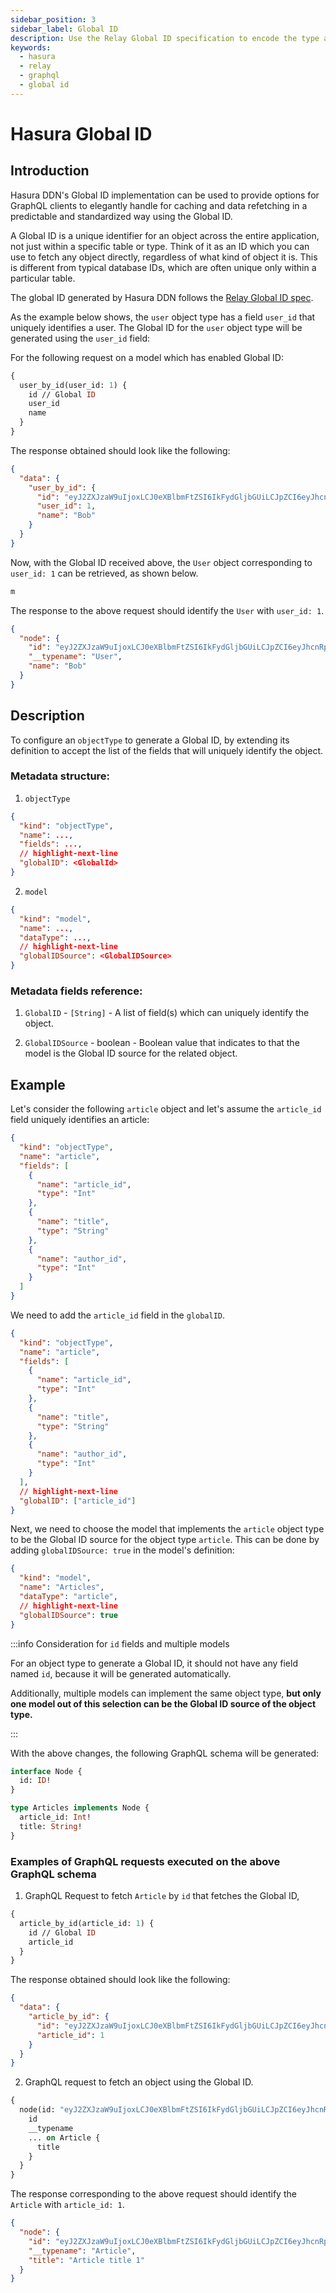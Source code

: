 ```yaml
---
sidebar_position: 3
sidebar_label: Global ID
description: Use the Relay Global ID specification to encode the type and ID of an object in a single string.
keywords:
  - hasura
  - relay
  - graphql
  - global id
---
```


# Hasura Global ID

## Introduction

Hasura DDN's Global ID implementation can be used to provide options for GraphQL clients to elegantly handle for
caching and data refetching in a predictable and standardized way using the Global ID.

A Global ID is a unique identifier for an object across the entire application, not just within a specific table or
type. Think of it as an ID which you can use to fetch any object directly, regardless of what kind of object it is.
This is different from typical database IDs, which are often unique only within a particular table.

The global ID generated by Hasura DDN follows the
[Relay Global ID spec](https://relay.dev/graphql/objectidentification.htm).

As the example below shows, the `user` object type has a field `user_id` that uniquely identifies a user. The Global ID
for the `user` object type will be generated using the `user_id` field:

For the following request on a model which has enabled Global ID:

```graphql
{
  user_by_id(user_id: 1) {
    id // Global ID
    user_id
    name
  }
}
```

The response obtained should look like the following:

```json
{
  "data": {
    "user_by_id": {
      "id": "eyJ2ZXJzaW9uIjoxLCJ0eXBlbmFtZSI6IkFydGljbGUiLCJpZCI6eyJhcnRpY2xlX2lkIjoyfX0=",
      "user_id": 1,
      "name": "Bob"
    }
  }
}
```

Now, with the Global ID received above, the `User` object corresponding to `user_id: 1` can be retrieved, as shown
below.

```graphql
m
```

The response to the above request should identify the `User` with `user_id: 1`.

```json
{
  "node": {
    "id": "eyJ2ZXJzaW9uIjoxLCJ0eXBlbmFtZSI6IkFydGljbGUiLCJpZCI6eyJhcnRpY2xlX2lkIjoyfX0=",
    "__typename": "User",
    "name": "Bob"
  }
}
```

## Description

To configure an `objectType` to generate a Global ID, by extending its definition to accept the list of the fields
that will uniquely identify the object.

### Metadata structure:

1. `objectType`

```json
{
  "kind": "objectType",
  "name": ...,
  "fields": ...,
  // highlight-next-line
  "globalID": <GlobalId>
}
```

2. `model`

```json
{
  "kind": "model",
  "name": ...,
  "dataType": ...,
  // highlight-next-line
  "globalIDSource": <GlobalIDSource>
}
```

### Metadata fields reference:

1. `GlobalID` - `[String]` - A list of field(s) which can uniquely identify the object.

2. `GlobalIDSource` - boolean - Boolean value that indicates to that the model is the Global ID source for the related
   object.

## Example

Let's consider the following `article` object and let's assume the `article_id` field uniquely identifies an article:

```json
{
  "kind": "objectType",
  "name": "article",
  "fields": [
    {
      "name": "article_id",
      "type": "Int"
    },
    {
      "name": "title",
      "type": "String"
    },
    {
      "name": "author_id",
      "type": "Int"
    }
  ]
}
```

We need to add the `article_id` field in the `globalID`.

```json
{
  "kind": "objectType",
  "name": "article",
  "fields": [
    {
      "name": "article_id",
      "type": "Int"
    },
    {
      "name": "title",
      "type": "String"
    },
    {
      "name": "author_id",
      "type": "Int"
    }
  ],
  // highlight-next-line
  "globalID": ["article_id"]
}
```

Next, we need to choose the model that implements the `article` object type to be the Global ID source for the object
type `article`. This can be done by adding `globalIDSource: true` in the model's definition:

```json
{
  "kind": "model",
  "name": "Articles",
  "dataType": "article",
  // highlight-next-line
  "globalIDSource": true
}
```

:::info Consideration for `id` fields and multiple models

For an object type to generate a Global ID, it should not have any field named `id`, because it will be generated
automatically.

[//]: # (TODD: Link to how to alias a field named id if one already exists)

Additionally, multiple models can implement the same object type, **but only one model out of this selection can be the
Global ID source of the object type.**

:::

With the above changes, the following GraphQL schema will be generated:

```graphql
interface Node {
  id: ID!
}

type Articles implements Node {
  article_id: Int!
  title: String!
}
```

### Examples of GraphQL requests executed on the above GraphQL schema

1. GraphQL Request to fetch `Article` by `id` that fetches the Global ID,

```graphql
{
  article_by_id(article_id: 1) {
    id // Global ID
    article_id
  }
}
```

The response obtained should look like the following:

```json
{
  "data": {
    "article_by_id": {
      "id": "eyJ2ZXJzaW9uIjoxLCJ0eXBlbmFtZSI6IkFydGljbGUiLCJpZCI6eyJhcnRpY2xlX2lkIjoyfX0=",
      "article_id": 1
    }
  }
}
```

2. GraphQL request to fetch an object using the Global ID.

```graphql
{
  node(id: "eyJ2ZXJzaW9uIjoxLCJ0eXBlbmFtZSI6IkFydGljbGUiLCJpZCI6eyJhcnRpY2xlX2lkIjoyfX0=") {
    id
    __typename
    ... on Article {
      title
    }
  }
}
```

The response corresponding to the above request should identify the `Article` with `article_id: 1`.

```json
{
  "node": {
    "id": "eyJ2ZXJzaW9uIjoxLCJ0eXBlbmFtZSI6IkFydGljbGUiLCJpZCI6eyJhcnRpY2xlX2lkIjoyfX0=",
    "__typename": "Article",
    "title": "Article title 1"
  }
}
```
